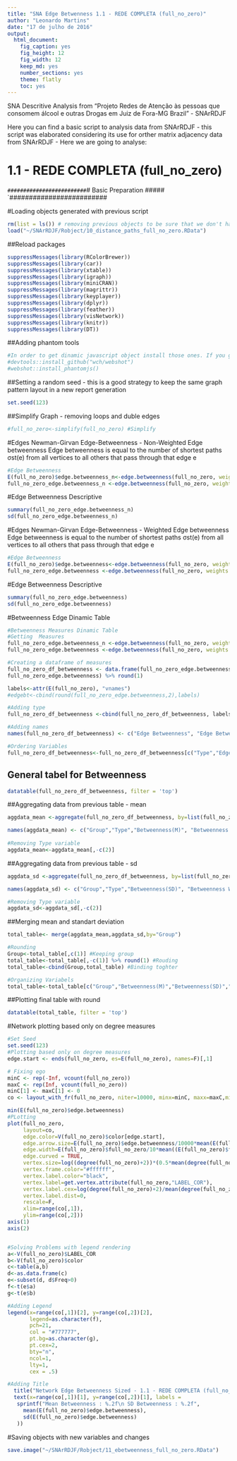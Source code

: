 ```yaml
---
title: "SNA Edge Betwenness 1.1 - REDE COMPLETA (full_no_zero)"
author: "Leonardo Martins"
date: "17 de julho de 2016"
output: 
  html_document: 
    fig_caption: yes
    fig_height: 12
    fig_width: 12
    keep_md: yes
    number_sections: yes
    theme: flatly
    toc: yes
---
```

SNA Descritive Analysis from "Projeto Redes de Atenção às pessoas que consomem álcool e outras Drogas em Juiz de Fora-MG   Brazil"  - SNArRDJF

Here you can find a basic script to analysis data from SNArRDJF - this script was elaborated considering its use for orther matrix adjacency data from SNArRDJF - Here we are going to analyse:

# 1.1 - REDE COMPLETA (full_no_zero)

`#########################
`# Basic Preparation #####
`#########################

#Loading objects generated with previous script 
```r
rm(list = ls()) # removing previous objects to be sure that we don't have objects conflicts name
load("~/SNArRDJF/Robject/10_distance_paths_full_no_zero.RData")
```
##Reload packages
```r
suppressMessages(library(RColorBrewer))
suppressMessages(library(car))
suppressMessages(library(xtable))
suppressMessages(library(igraph))
suppressMessages(library(miniCRAN))
suppressMessages(library(magrittr))
suppressMessages(library(keyplayer))
suppressMessages(library(dplyr))
suppressMessages(library(feather))
suppressMessages(library(visNetwork))
suppressMessages(library(knitr))
suppressMessages(library(DT))
```
##Adding phantom tools
```r
#In order to get dinamic javascript object install those ones. If you get problems installing go to Stackoverflow.com and type your error to discover what to do. In some cases the libraries need to be intalled in outside R libs.
#devtools::install_github("wch/webshot")
#webshot::install_phantomjs()
```
##Setting a random seed - this is a good strategy to keep the same graph pattern layout in a new report generation
```r
set.seed(123)
```

##Simplify Graph - removing loops and duble edges 
```r
#full_no_zero<-simplify(full_no_zero) #Simplify
```

#Edges Newman-Girvan Edge-Betweenness - Non-Weighted
Edge betweenness Edge betweenness is equal to the number of shortest paths σst(e) from all vertices to all others that pass through that edge e
```r
#Edge Betweenness
E(full_no_zero)$edge.betweenness_n<-edge.betweenness(full_no_zero, weights =E(full_no_zero)$equalone)
full_no_zero_edge.betweenness_n <-edge.betweenness(full_no_zero, weights =E(full_no_zero)$equalone)
```
#Edge Betweenness Descriptive
```r
summary(full_no_zero_edge.betweenness_n)
sd(full_no_zero_edge.betweenness_n)
```

#Edges Newman-Girvan Edge-Betweenness - Weighted
Edge betweenness Edge betweenness is equal to the number of shortest paths σst(e) from all vertices to all others that pass through that edge e
```r
#Edge Betweenness
E(full_no_zero)$edge.betweenness<-edge.betweenness(full_no_zero, weights =E(full_no_zero)$full_no_zero)
full_no_zero_edge.betweenness <-edge.betweenness(full_no_zero, weights =E(full_no_zero)$full_no_zero)
```
#Edge Betweenness Descriptive
```r
summary(full_no_zero_edge.betweenness)
sd(full_no_zero_edge.betweenness)
```

#Betweenness Edge Dinamic Table
```r
#Betweenness Measures Dinamic Table
#Getting  Measures
full_no_zero_edge.betweenness_n <-edge.betweenness(full_no_zero, weights =E(full_no_zero)$equalone)
full_no_zero_edge.betweenness <-edge.betweenness(full_no_zero, weights =E(full_no_zero)$full_no_zero)

#Creating a dataframe of measures
full_no_zero_df_betweenness <- data.frame(full_no_zero_edge.betweenness_n ,
full_no_zero_edge.betweenness) %>% round(1)

labels<-attr(E(full_no_zero), "vnames")
#edgebt<-cbind(round(full_no_zero_edge.betweenness,2),labels)

#Adding type
full_no_zero_df_betweenness <-cbind(full_no_zero_df_betweenness, labels)

#Adding names
names(full_no_zero_df_betweenness) <- c("Edge Betweenness", "Edge Betweenness Weighted", "Type")

#Ordering Variables
full_no_zero_df_betweenness<-full_no_zero_df_betweenness[c("Type","Edge Betweenness", "Edge Betweenness Weighted")]
```
## General tabel for Betweenness
```r
datatable(full_no_zero_df_betweenness, filter = 'top')
```
##Aggregating data from previous table - mean
```r
aggdata_mean <-aggregate(full_no_zero_df_betweenness, by=list(full_no_zero_df_betweenness$Type), FUN=mean, na.rm=TRUE)

names(aggdata_mean) <- c("Group","Type","Betweenness(M)", "Betweenness Weighted(M)")
  
#Removing Type variable
aggdata_mean<-aggdata_mean[,-c(2)]
```
##Aggregating data from previous table - sd
```r
aggdata_sd <-aggregate(full_no_zero_df_betweenness, by=list(full_no_zero_df_betweenness$Type), FUN=sd, na.rm=TRUE) 

names(aggdata_sd) <- c("Group","Type","Betweenness(SD)", "Betweenness Weighted(SD)")

#Removing Type variable
aggdata_sd<-aggdata_sd[,-c(2)]
```
##Merging mean and standart deviation
```r
total_table<- merge(aggdata_mean,aggdata_sd,by="Group")

#Rounding
Group<-total_table[,c(1)] #Keeping group
total_table<-total_table[,-c(1)] %>% round(1) #Rouding
total_table<-cbind(Group,total_table) #Binding toghter

#Organizing Variabels
total_table<-total_table[c("Group","Betweenness(M)","Betweenness(SD)","Betweenness Weighted(M)", "Betweenness Weighted(SD)")]
```
##Plotting final table with round
```r
datatable(total_table, filter = 'top')
```

#Network plotting based only on degree measures 
```r
#Set Seed
set.seed(123)
#Plotting based only on degree measures 
edge.start <- ends(full_no_zero, es=E(full_no_zero), names=F)[,1]

# Fixing ego
minC <- rep(-Inf, vcount(full_no_zero))
maxC <- rep(Inf, vcount(full_no_zero))
minC[1] <- maxC[1] <- 0
co <- layout_with_fr(full_no_zero, niter=10000, minx=minC, maxx=maxC,miny=minC, maxy=maxC, weights =E(full_no_zero)$edge.betweenness)

min(E(full_no_zero)$edge.betweenness)
#PLotting
plot(full_no_zero, 
     layout=co,
     edge.color=V(full_no_zero)$color[edge.start],
     edge.arrow.size=E(full_no_zero)$edge.betweenness/10000*mean(E(full_no_zero)$edge.betweenness+1),
     edge.width=E(full_no_zero)$full_no_zero/10*mean((E(full_no_zero)$full_no_zero+1)),
     edge.curved = TRUE,
     vertex.size=log((degree(full_no_zero)+2))*(0.5*mean(degree(full_no_zero))),
     vertex.frame.color="#ffffff",
     vertex.label.color="black",
     vertex.label=get.vertex.attribute(full_no_zero,"LABEL_COR"),
     vertex.label.cex=log(degree(full_no_zero)+2)/mean(degree(full_no_zero)),
     vertex.label.dist=0,
     rescale=F,
     xlim=range(co[,1]), 
     ylim=range(co[,2]))
axis(1)
axis(2)


#Solving Problems with legend rendering 
a<-V(full_no_zero)$LABEL_COR
b<-V(full_no_zero)$color
c<-table(a,b)
d<-as.data.frame(c)
e<-subset(d, d$Freq>0)
f<-t(e$a)
g<-t(e$b)

#Adding Legend
legend(x=range(co[,1])[2], y=range(co[,2])[2],
       legend=as.character(f),
       pch=21,
       col = "#777777", 
       pt.bg=as.character(g),
       pt.cex=2,
       bty="n", 
       ncol=1,
       lty=1,
       cex = .5)

#Adding Title
  title("Network Edge Betweenness Sized - 1.1 - REDE COMPLETA (full_no_zero)", sub = "Source: from authors ", cex = .5)
  text(x=range(co[,1])[1], y=range(co[,2])[1], labels = 
   sprintf("Mean Betweenness : %.2f\n SD Betweenness : %.2f",
     mean(E(full_no_zero)$edge.betweenness), 
     sd(E(full_no_zero)$edge.betweenness)
   ))
```


#Saving objects with new variables and changes
```r
save.image("~/SNArRDJF/Robject/11_ebetweenness_full_no_zero.RData") 
```

